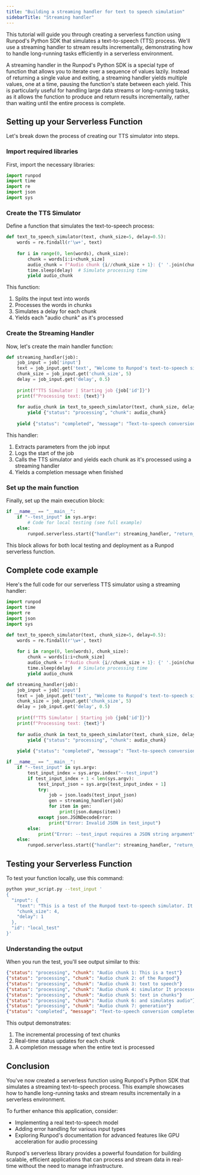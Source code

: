 ```yaml
---
title: "Building a streaming handler for text to speech simulation"
sidebarTitle: "Streaming handler"
---
```


This tutorial will guide you through creating a serverless function using Runpod's Python SDK that simulates a text-to-speech (TTS) process. We'll use a streaming handler to stream results incrementally, demonstrating how to handle long-running tasks efficiently in a serverless environment.

A streaming handler in the Runpod's Python SDK is a special type of function that allows you to iterate over a sequence of values lazily. Instead of returning a single value and exiting, a streaming handler yields multiple values, one at a time, pausing the function's state between each yield. This is particularly useful for handling large data streams or long-running tasks, as it allows the function to produce and return results incrementally, rather than waiting until the entire process is complete.

## Setting up your Serverless Function

Let's break down the process of creating our TTS simulator into steps.

### Import required libraries

First, import the necessary libraries:

```python
import runpod
import time
import re
import json
import sys
```

### Create the TTS Simulator

Define a function that simulates the text-to-speech process:

```python
def text_to_speech_simulator(text, chunk_size=5, delay=0.5):
    words = re.findall(r'\w+', text)
    
    for i in range(0, len(words), chunk_size):
        chunk = words[i:i+chunk_size]
        audio_chunk = f"Audio chunk {i//chunk_size + 1}: {' '.join(chunk)}"
        time.sleep(delay)  # Simulate processing time
        yield audio_chunk
```

This function:

1. Splits the input text into words
2. Processes the words in chunks
3. Simulates a delay for each chunk
4. Yields each "audio chunk" as it's processed

### Create the Streaming Handler

Now, let's create the main handler function:

```python
def streaming_handler(job):
    job_input = job['input']
    text = job_input.get('text', "Welcome to Runpod's text-to-speech simulator!")
    chunk_size = job_input.get('chunk_size', 5)
    delay = job_input.get('delay', 0.5)
    
    print(f"TTS Simulator | Starting job {job['id']}")
    print(f"Processing text: {text}")
    
    for audio_chunk in text_to_speech_simulator(text, chunk_size, delay):
        yield {"status": "processing", "chunk": audio_chunk}
    
    yield {"status": "completed", "message": "Text-to-speech conversion completed"}
```

This handler:

1. Extracts parameters from the job input
2. Logs the start of the job
3. Calls the TTS simulator and yields each chunk as it's processed using a streaming handler
4. Yields a completion message when finished

### Set up the main function

Finally, set up the main execution block:

```python
if __name__ == "__main__":
    if "--test_input" in sys.argv:
        # Code for local testing (see full example)
    else:
        runpod.serverless.start({"handler": streaming_handler, "return_aggregate_stream": True})
```

This block allows for both local testing and deployment as a Runpod serverless function.

## Complete code example

Here's the full code for our serverless TTS simulator using a streaming handler:

```python
import runpod
import time
import re
import json
import sys

def text_to_speech_simulator(text, chunk_size=5, delay=0.5):
    words = re.findall(r'\w+', text)
    
    for i in range(0, len(words), chunk_size):
        chunk = words[i:i+chunk_size]
        audio_chunk = f"Audio chunk {i//chunk_size + 1}: {' '.join(chunk)}"
        time.sleep(delay)  # Simulate processing time
        yield audio_chunk

def streaming_handler(job):
    job_input = job['input']
    text = job_input.get('text', "Welcome to Runpod's text-to-speech simulator!")
    chunk_size = job_input.get('chunk_size', 5)
    delay = job_input.get('delay', 0.5)
    
    print(f"TTS Simulator | Starting job {job['id']}")
    print(f"Processing text: {text}")
    
    for audio_chunk in text_to_speech_simulator(text, chunk_size, delay):
        yield {"status": "processing", "chunk": audio_chunk}
    
    yield {"status": "completed", "message": "Text-to-speech conversion completed"}

if __name__ == "__main__":
    if "--test_input" in sys.argv:
        test_input_index = sys.argv.index("--test_input")
        if test_input_index + 1 < len(sys.argv):
            test_input_json = sys.argv[test_input_index + 1]
            try:
                job = json.loads(test_input_json)
                gen = streaming_handler(job)
                for item in gen:
                    print(json.dumps(item))
            except json.JSONDecodeError:
                print("Error: Invalid JSON in test_input")
        else:
            print("Error: --test_input requires a JSON string argument")
    else:
        runpod.serverless.start({"handler": streaming_handler, "return_aggregate_stream": True})
```

## Testing your Serverless Function

To test your function locally, use this command:

```bash
python your_script.py --test_input '
{
  "input": {
    "text": "This is a test of the Runpod text-to-speech simulator. It processes text in chunks and simulates audio generation.",
    "chunk_size": 4,
    "delay": 1
  },
  "id": "local_test"
}'
```

### Understanding the output

When you run the test, you'll see output similar to this:

```json
{"status": "processing", "chunk": "Audio chunk 1: This is a test"}
{"status": "processing", "chunk": "Audio chunk 2: of the Runpod"}
{"status": "processing", "chunk": "Audio chunk 3: text to speech"}
{"status": "processing", "chunk": "Audio chunk 4: simulator It processes"}
{"status": "processing", "chunk": "Audio chunk 5: text in chunks"}
{"status": "processing", "chunk": "Audio chunk 6: and simulates audio"}
{"status": "processing", "chunk": "Audio chunk 7: generation"}
{"status": "completed", "message": "Text-to-speech conversion completed"}
```

This output demonstrates:

1. The incremental processing of text chunks
2. Real-time status updates for each chunk
3. A completion message when the entire text is processed

## Conclusion

You've now created a serverless function using Runpod's Python SDK that simulates a streaming text-to-speech process. This example showcases how to handle long-running tasks and stream results incrementally in a serverless environment.

To further enhance this application, consider:

* Implementing a real text-to-speech model
* Adding error handling for various input types
* Exploring Runpod's documentation for advanced features like GPU acceleration for audio processing

Runpod's serverless library provides a powerful foundation for building scalable, efficient applications that can process and stream data in real-time without the need to manage infrastructure.
